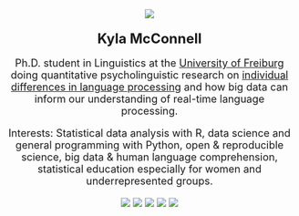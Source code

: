 <center><font size = 4>
<br>
![](kyla_circle.png)
<br>
<br>
<font size = 5>**Kyla McConnell**</font>

Ph.D. student in Linguistics at the [University of Freiburg](https://www.anglistik.uni-freiburg.de) doing quantitative psycholinguistic research on [individual differences in language processing](https://www.hpsl-linguistics.org/user/648/) and how big data can inform our understanding of real-time language processing.

Interests: Statistical data analysis with R, data science and general programming with Python, open & reproducible science, big data & human language comprehension, statistical education especially for women and underrepresented groups.

[![](researchgate.png)](https://www.researchgate.net/profile/Kyla_Mcconnell2) 
[![](github.png)](https://github.com/kyla-mcconnell) 
[![](googlescholar.png)](https://scholar.google.de/citations?user=bnSDcmQAAAAJ&hl=de&oi=ao) 
[![](twitter.png)](https://twitter.com/McconnellKyla) 
[![](linkedin.png)](https://www.linkedin.com/in/kyla-mcconnell-6667488b/) 

</center></font>